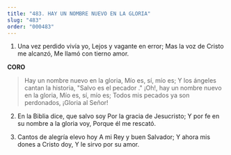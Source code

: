 ```yaml
---
title: "483. HAY UN NOMBRE NUEVO EN LA GLORIA"
slug: "483"
order: "000483"
---
```

1. Una vez perdido vivía yo, Lejos y vagante en error;
Mas la voz de Cristo me alcanzó, Me llamó con tierno amor.

**CORO**

> Hay un nombre nuevo en la gloria, Mío es, sí, mío es;
Y los ángeles cantan la historia, "Salvo es el pecador ."
¡Oh!, hay un nombre nuevo en la gloria, Mío es, sí, mío es;
Todos mis pecados ya son perdonados,
¡Gloria al Señor!

2. En la Biblia dice, que salvo soy Por la gracia de Jesucristo;
Y por fe en su nombre a la gloria voy, Porque él me rescató.

3. Cantos de alegría elevo hoy A mi Rey y buen Salvador;
Y ahora mis dones a Cristo doy, Y le sirvo por su amor.
